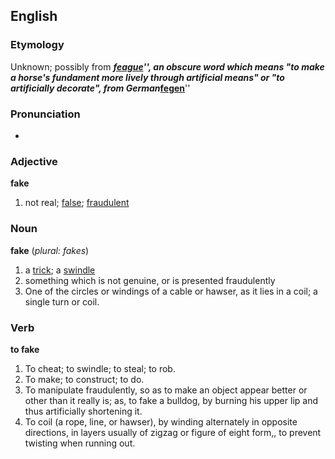 ==English==
=== Etymology ===
Unknown; possibly from '''''[[feague]]''''', an obscure word which means "to make a horse's fundament more lively through artificial means" or "to artificially decorate", from German '''''[[fegen]]'''''

=== Pronunciation ===
*{{AHD|/fāk/}}

=== Adjective ===
'''fake'''
#not real; [[false]]; [[fraudulent]]

=== Noun ===
'''fake''' (''plural: fakes'')
#a [[trick]]; a [[swindle]]
#something which is not genuine, or is presented fraudulently
#One of the circles or windings of a cable or hawser, as it lies in a coil; a single turn or coil.

=== Verb ===
'''to fake'''
#To cheat; to swindle; to steal; to rob.
#To make; to construct; to do.
#To manipulate fraudulently, so as to make an object appear better or other than it really is; as, to fake a bulldog, by burning his upper lip and thus artificially shortening it.
#To coil (a rope, line, or hawser), by winding alternately in opposite directions, in layers usually of zigzag or figure of eight form,, to prevent twisting when running out.
